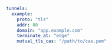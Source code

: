 ```yaml
tunnels:
  example:
    proto: "tls"
    addr: 80
    domain: "app.example.com"
    terminate_at: "edge"
    mutual_tls_cas: "/path/to/cas.pem"
```
